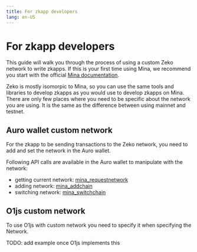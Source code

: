 ---
title: For zkapp developers
lang: en-US
---

# For zkapp developers

This guide will walk you through the process of using a custom Zeko network to write zkapps. If this is your first time using Mina, we recommend you start with the official [Mina documentation](https://docs.minaprotocol.com/).

Zeko is mostly isomorpic to Mina, so you can use the same tools and libraries to develop zkapps as you would use to develop zkapps on Mina. There are only few places where you need to be specific about the network you are using. It is the same as the difference between using mainnet and testnet.

## Auro wallet custom network

For the zkapp to be sending transactions to the Zeko network, you need to add and set the network in the Auro wallet.

Following API calls are available in the Auro wallet to manipulate with the network:

- getting current network: [mina_requestnetwork](https://docs.aurowallet.com/general/reference/api-reference/methods/mina_requestnetwork)
- adding network: [mina_addchain](https://docs.aurowallet.com/general/reference/api-reference/methods/mina_addchain)
- switching network: [mina_switchchain](https://docs.aurowallet.com/general/reference/api-reference/methods/mina_switchchain)

## O1js custom network

To use O1js with custom network you need to specify it when specifying the Network.

TODO: add example once O1js implements this
